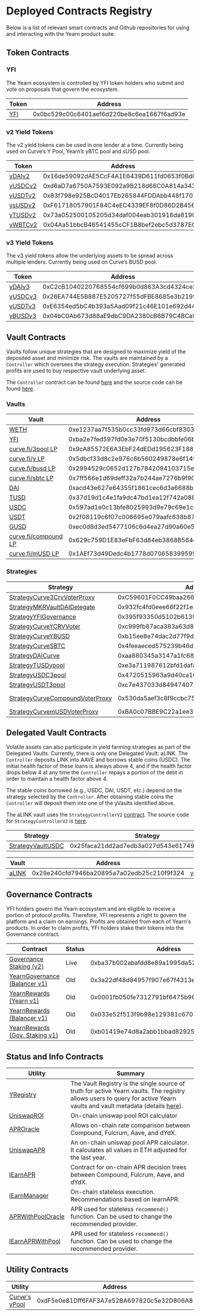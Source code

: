 # Deployed Contracts Registry

Below is a list of relevant smart contracts and Github repositories for using
and interacting with the Yearn product suite.

## Token Contracts

### YFI

The Yearn ecosystem is controlled by YFI token holders who submit and vote on
proposals that govern the ecosystem.

| Token                                                                        | Address                                    |
| ---------------------------------------------------------------------------- | ------------------------------------------ |
| [YFI](https://etherscan.io/token/0x0bc529c00c6401aef6d220be8c6ea1667f6ad93e) | 0x0bc529c00c6401aef6d220be8c6ea1667f6ad93e |

### v2 Yield Tokens

The v2 yield tokens can be used in one lender at a time. Currently being used on
Curve’s Y Pool, Yearn’s yBTC pool and sUSD pool.

| Token                                                                              | Address                                    | Github                                                                           |
| ---------------------------------------------------------------------------------- | ------------------------------------------ | -------------------------------------------------------------------------------- |
| [yDAIv2](https://etherscan.io/address/0x16de59092dAE5CcF4A1E6439D611fd0653f0Bd01)  | 0x16de59092dAE5CcF4A1E6439D611fd0653f0Bd01 | [YDAIv2.sol](https://github.com/yearn/itoken/blob/master/contracts/YDAIv2.sol)   |
| [yUSDCv2](https://etherscan.io/address/0xd6aD7a6750A7593E092a9B218d66C0A814a3436e) | 0xd6aD7a6750A7593E092a9B218d66C0A814a3436e | [YUSDCv2.sol](https://github.com/yearn/itoken/blob/master/contracts/YUSDCv2.sol) |
| [yUSDTv2](https://etherscan.io/address/0x83f798e925BcD4017Eb265844FDDAbb448f1707D) | 0x83f798e925BcD4017Eb265844FDDAbb448f1707D | [YUSDTv2.sol](https://github.com/yearn/itoken/blob/master/contracts/YUSDTv2.sol) |
| [ysUSDv2](https://etherscan.io/address/0xF61718057901F84C4eEC4339EF8f0D86D2B45600) | 0xF61718057901F84C4eEC4339EF8f0D86D2B45600 | [YSUSDv2.sol](https://github.com/yearn/itoken/blob/master/contracts/YSUSDv2.sol) |
| [yTUSDv2](https://etherscan.io/address/0x73a052500105205d34daf004eab301916da8190f) | 0x73a052500105205d34daf004eab301916da8190f | [YTUSDv2.sol](https://github.com/yearn/itoken/blob/master/contracts/YTUSDv2.sol) |
| [yWBTCv2](https://etherscan.io/address/0x04Aa51bbcB46541455cCF1B8bef2ebc5d3787EC9) | 0x04Aa51bbcB46541455cCF1B8bef2ebc5d3787EC9 | [YWBTCv2.sol](https://github.com/yearn/itoken/blob/master/contracts/YWBTCv2.sol) |

### v3 Yield Tokens

The v3 yield tokens allow the underlying assets to be spread across multiple
lenders. Currently being used on Curve’s BUSD pool.

| Token                                                                              | Address                                    | Github                                                                           |
| ---------------------------------------------------------------------------------- | ------------------------------------------ | -------------------------------------------------------------------------------- |
| [yDAIv3](https://etherscan.io/address/0xC2cB1040220768554cf699b0d863A3cd4324ce32)  | 0xC2cB1040220768554cf699b0d863A3cd4324ce32 | [YDAIv3.sol](https://github.com/yearn/itoken/blob/master/contracts/YDAIv3.sol)   |
| [yUSDCv3](https://etherscan.io/address/0x26EA744E5B887E5205727f55dFBE8685e3b21951) | 0x26EA744E5B887E5205727f55dFBE8685e3b21951 | [YUSDCv3.sol](https://github.com/yearn/itoken/blob/master/contracts/YUSDCv3.sol) |
| [yUSDTv3](https://etherscan.io/address/0xE6354ed5bC4b393a5Aad09f21c46E101e692d447) | 0xE6354ed5bC4b393a5Aad09f21c46E101e692d447 | [YUSDCv3.sol](https://github.com/yearn/itoken/blob/master/contracts/YUSDCv3.sol) |
| [yBUSDv3](https://etherscan.io/address/0x04bC0Ab673d88aE9dbC9DA2380cB6B79C4BCa9aE) | 0x04bC0Ab673d88aE9dbC9DA2380cB6B79C4BCa9aE | [YBUSDv3.sol](https://github.com/yearn/itoken/blob/master/contracts/YBUSDv3.sol) |

## Vault Contracts

Vaults follow unique strategies that are designed to maximize yield of the
deposited asset and minimize risk. The vaults are maintained by a `Controller`
which oversees the strategy execution. Strategies' generated profits are used to
buy respective vault underlying asset.

The `Controller` contract can be found
[here](https://etherscan.io/address/0x9e65ad11b299ca0abefc2799ddb6314ef2d91080#code)
and the source code can be found
[here](https://github.com/yearn/yearn-protocol/blob/develop/contracts/controllers/Controller.sol).

### Vaults

| Vault                                                                                             | Address                                    | GitHub                                                                                         |
| ------------------------------------------------------------------------------------------------- | ------------------------------------------ | ---------------------------------------------------------------------------------------------- |
| [WETH](https://etherscan.io/address/0xe1237aa7f535b0cc33fd973d66cbf830354d16c7)                   | 0xe1237aa7f535b0cc33fd973d66cbf830354d16c7 | [yWETH.sol](https://github.com/yearn/yearn-protocol/blob/develop/contracts/vaults/yWETH.sol)   |
| [YFI](https://etherscan.io/address/0xba2e7fed597fd0e3e70f5130bcdbbfe06bb94fe1)                    | 0xba2e7fed597fd0e3e70f5130bcdbbfe06bb94fe1 | [yVault.sol](https://github.com/yearn/yearn-protocol/blob/develop/contracts/vaults/yVault.sol) |
| [curve.fi/3pool LP](https://etherscan.io/address/0x9cA85572E6A3EbF24dEDd195623F188735A5179f#code) | 0x9cA85572E6A3EbF24dEDd195623F188735A5179f | [yVault.sol](https://github.com/yearn/yearn-protocol/blob/develop/contracts/vaults/yVault.sol) |
| [curve.fi/y LP](https://etherscan.io/address/0x5dbcf33d8c2e976c6b560249878e6f1491bca25c)          | 0x5dbcf33d8c2e976c6b560249878e6f1491bca25c | [yVault.sol](https://github.com/yearn/yearn-protocol/blob/develop/contracts/vaults/yVault.sol) |
| [curve.fi/busd LP](https://etherscan.io/address/0x2994529c0652d127b7842094103715ec5299bbed)       | 0x2994529c0652d127b7842094103715ec5299bbed | [yVault.sol](https://github.com/yearn/yearn-protocol/blob/develop/contracts/vaults/yVault.sol) |
| [curve.fi/sbtc LP](https://etherscan.io/address/0x7ff566e1d69deff32a7b244ae7276b9f90e9d0f6)       | 0x7ff566e1d69deff32a7b244ae7276b9f90e9d0f6 | [yVault.sol](https://github.com/yearn/yearn-protocol/blob/develop/contracts/vaults/yVault.sol) |
| [DAI](https://etherscan.io/address/0xacd43e627e64355f1861cec6d3a6688b31a6f952)                    | 0xacd43e627e64355f1861cec6d3a6688b31a6f952 | [yVault.sol](https://github.com/yearn/yearn-protocol/blob/develop/contracts/vaults/yVault.sol) |
| [TUSD](https://etherscan.io/address/0x37d19d1c4e1fa9dc47bd1ea12f742a0887eda74a)                   | 0x37d19d1c4e1fa9dc47bd1ea12f742a0887eda74a | [yVault.sol](https://github.com/yearn/yearn-protocol/blob/develop/contracts/vaults/yVault.sol) |
| [USDC](https://etherscan.io/address/0x597ad1e0c13bfe8025993d9e79c69e1c0233522e)                   | 0x597ad1e0c13bfe8025993d9e79c69e1c0233522e | [yVault.sol](https://github.com/yearn/yearn-protocol/blob/develop/contracts/vaults/yVault.sol) |
| [USDT](https://etherscan.io/address/0x2f08119c6f07c006695e079aafc638b8789faf18)                   | 0x2f08119c6f07c006695e079aafc638b8789faf18 | [yVault.sol](https://github.com/yearn/yearn-protocol/blob/develop/contracts/vaults/yVault.sol) |
| [GUSD](https://etherscan.io/address/0xec0d8d3ed5477106c6d4ea27d90a60e594693c90)                   | 0xec0d8d3ed5477106c6d4ea27d90a60e594693c90 | [yVault.sol](https://github.com/yearn/yearn-protocol/blob/develop/contracts/vaults/yVault.sol) |
| [curve.fi/compound LP](https://etherscan.io/address/0x629c759d1e83efbf63d84eb3868b564d9521c129)   | 0x629c759D1E83eFbF63d84eb3868B564d9521C129 | [yVault.sol](https://github.com/yearn/yearn-protocol/blob/develop/contracts/vaults/yVault.sol) |
| [curve.fi/mUSD LP](https://etherscan.io/address/0x1AEf73d49Dedc4b1778d0706583995958Dc862e6)       | 0x1AEf73d49Dedc4b1778d0706583995958Dc862e6 | [yVault.sol](https://github.com/yearn/yearn-protocol/blob/develop/contracts/vaults/yVault.sol) |

### Strategies

| Strategy                                                                                                   | Address                                    | GitHub                                                                                                                                               | Vault                                                                                           |
| ---------------------------------------------------------------------------------------------------------- | ------------------------------------------ | ---------------------------------------------------------------------------------------------------------------------------------------------------- | ----------------------------------------------------------------------------------------------- |
| [StrategyCurve3CrvVoterProxy](https://etherscan.io/address/0xC59601F0CC49baa266891b7fc63d2D5FE097A79D)     | 0xC59601F0CC49baa266891b7fc63d2D5FE097A79D | [StrategyCurve3CrvVoterProxy.sol](https://github.com/yearn/yearn-protocol/blob/develop/contracts/strategies/StrategyCurve3CrvVoterProxy.sol)         | [curve.fi/3pool LP](https://etherscan.io/address/0x9ca85572e6a3ebf24dedd195623f188735a5179f)    |
| [StrategyMKRVaultDAIDelegate](https://etherscan.io/address/0x932fc4fd0eee66f22f1e23fba74d7058391c0b15)     | 0x932fc4fd0eee66f22f1e23fba74d7058391c0b15 | [StrategyMKRVaultDAIDelegate.sol](https://github.com/yearn/yearn-protocol/blob/develop/contracts/strategies/StrategyMKRVaultDAIDelegate.sol)         | [WETH](https://etherscan.io/address/0xe1237aa7f535b0cc33fd973d66cbf830354d16c7)                 |
| [StrategyYFIGovernance](https://etherscan.io/address/0x395f93350d5102b6139abfc84a7d6ee70488797c)           | 0x395f93350d5102b6139abfc84a7d6ee70488797c | [StrategyYFIGovernance.sol](https://github.com/yearn/yearn-protocol/blob/develop/contracts/strategies/StrategyYFIGovernance.sol)                     | [YFI](https://etherscan.io/address/0xba2e7fed597fd0e3e70f5130bcdbbfe06bb94fe1)                  |
| [StrategyCurveYCRVVoter](https://etherscan.io/address/0xc999fb87aca383a63d804a575396f65a55aa5ac8)          | 0xc999fb87aca383a63d804a575396f65a55aa5ac8 | [StrategyCurveYCRVVoter.sol](https://github.com/yearn/yearn-protocol/blob/master/contracts/strategies/StrategyCurveYCRVVoter.sol)                    | [curve.fi/y LP](https://etherscan.io/address/0x5dbcf33d8c2e976c6b560249878e6f1491bca25c)        |
| [StrategyCurveYBUSD](https://etherscan.io/address/0xb15ee8e74dac2d77f9d1080b32b0f3562954aee9)              | 0xb15ee8e74dac2d77f9d1080b32b0f3562954aee9 | [StrategyCurveYBUSD.sol](https://github.com/yearn/yearn-protocol/blob/master/contracts/strategies/StrategyCurveYBUSD.sol)                            | [curve.fi/busd LP](https://etherscan.io/address/0x2994529c0652d127b7842094103715ec5299bbed)     |
| [StrategyCurveSBTC](https://etherscan.io/address/0x4feeaeced575239b46d70b50e13532ecb62e4ea8)               | 0x4feeaeced575239b46d70b50e13532ecb62e4ea8 | [StrategyCurveSBTC.sol](https://github.com/yearn/yearn-protocol/blob/master/contracts/strategies/StrategyCurveSBTC.sol)                              | [curve.fi/sbtc LP](https://etherscan.io/address/0x7ff566e1d69deff32a7b244ae7276b9f90e9d0f6)     |
| [StrategyDAICurve](https://etherscan.io/address/0xaa880345a3147a1fc6889080401c791813ed08dc)                | 0xaa880345a3147a1fc6889080401c791813ed08dc | [StrategyDAICurve.sol](https://github.com/yearn/yearn-protocol/blob/develop/contracts/strategies/StrategyDAICurve.sol)                               | [DAI](https://etherscan.io/address/0xacd43e627e64355f1861cec6d3a6688b31a6f952)                  |
| [StrategyTUSDypool](https://etherscan.io/address/0xe3a711987612bfd1dafa076506f3793c78d81558)               | 0xe3a711987612bfd1dafa076506f3793c78d81558 | [StrategyTUSDypool.sol](https://github.com/yearn/yearn-protocol/blob/develop/contracts/strategies/StrategyTUSDypool.sol)                             | [TUSD](https://etherscan.io/address/0x37d19d1c4e1fa9dc47bd1ea12f742a0887eda74a)                 |
| [StrategyUSDC3pool](https://etherscan.io/address/0x4720515963a9d40ca10b1ade806c1291e6c9a86d)               | 0x4720515963a9d40ca10b1ade806c1291e6c9a86d | [StrategyUSDC3pool.sol](https://github.com/yearn/yearn-protocol/blob/develop/contracts/strategies/StrategyUSDC3pool.sol)                             | [USDC](https://etherscan.io/address/0x597ad1e0c13bfe8025993d9e79c69e1c0233522e)                 |
| [StrategyUSDT3pool](https://etherscan.io/address/0xc7e437033d849474074429cbe8077c971ea2a852)               | 0xc7e437033d849474074429cbe8077c971ea2a852 | [StrategyUSDT3pool.sol](https://github.com/yearn/yearn-protocol/blob/develop/contracts/strategies/StrategyUSDT3pool.sol)                             | [USDT](https://etherscan.io/address/0x2f08119c6f07c006695e079aafc638b8789faf18)                 |
| [StrategyCurveCompoundVoterProxy](https://etherscan.io/address/0x530da5aef3c8f9ccbc75c97c182d6ee2284b643f) | 0x530da5aef3c8f9ccbc75c97c182d6ee2284b643f | [StrategyCurveCompoundVoterProxy.sol](https://github.com/yearn/yearn-protocol/blob/develop/contracts/strategies/StrategyCurveCompoundVoterProxy.sol) | [curve.fi/compound LP](https://etherscan.io/address/0x845838df265dcd2c412a1dc9e959c7d08537f8a2) |
| [StrategyCurvemUSDVoterProxy](https://etherscan.io/address/0xBA0c07BBE9C22a1ee33FE988Ea3763f21D0909a0)     | 0xBA0c07BBE9C22a1ee33FE988Ea3763f21D0909a0 | [StrategyCurvemUSDVoterProxy.sol](https://github.com/yearn/yearn-protocol/blob/develop/contracts/strategies/StrategyCurvemUSDVoterProxy.sol)         | [curve.fi/mUSD LP](https://etherscan.io/address/0x1aef73d49dedc4b1778d0706583995958dc862e6)     |

## Delegated Vault Contracts

Volatile assets can also participate in yield farming strategies as part of the
Delegated Vaults. Currently, there is only one Delegated Vault: aLINK. The
`Controller` deposits LINK into AAVE and borrows stable coins \(USDC\). The
initial health factor of these loans is always above 4, and if the health factor
drops below 4 at any time the `Controller` repays a portion of the debt in order
to maintain a health factor above 4.

The stable coins borrowed \(e.g., USDC, DAI, USDT, etc.\) depend on the strategy
selected by the `Controller`. After obtaining stable coins the `Controller` will
deposit them into one of the yVaults identified above.

The aLINK vault uses the `StrategyControllerV2`
[contract](https://etherscan.io/address/0x2be5d998c95de70d9a38b3d78e49751f10f9e88b#code).
The source code for `StrategyControllerV2` is
[here](https://github.com/yearn/vaults/blob/master/contracts/controllers/StrategyControllerV2.sol).

| Strategy                                                                                     | Strategy                                   | GitHub                                                                                                                   |
| -------------------------------------------------------------------------------------------- | ------------------------------------------ | ------------------------------------------------------------------------------------------------------------------------ |
| [StrategyVaultUSDC](https://etherscan.io/address/0x25faca21dd2ad7edb3a027d543e617496820d8d6) | 0x25faca21dd2ad7edb3a027d543e617496820d8d6 | [StrategyVaultUSDC.sol](https://github.com/yearn/yearn-protocol/blob/develop/contracts/strategies/StrategyVaultUSDC.sol) |

| Vault                                                                            | Address                                    | GitHub                                                                                                           |
| -------------------------------------------------------------------------------- | ------------------------------------------ | ---------------------------------------------------------------------------------------------------------------- |
| [aLINK](https://etherscan.io/address/0x29e240cfd7946ba20895a7a02edb25c210f9f324) | 0x29e240cfd7946ba20895a7a02edb25c210f9f324 | [yDelegatedVault.sol](https://github.com/yearn/yearn-protocol/blob/develop/contracts/vaults/yDelegatedVault.sol) |

## Governance Contracts

YFI holders govern the Yearn ecosystem and are eligible to receive a portion of
protocol profits. Therefore, YFI represents a right to govern the platform and a
claim on earnings. Profits are obtained from each of Yearn's products. In order
to claim profits, YFI holders stake their tokens into the Governance contract.

| Contract                                                                                                         | Status | Address                                    |
| ---------------------------------------------------------------------------------------------------------------- | ------ | ------------------------------------------ |
| [Governance Staking \(v2\)](https://etherscan.io/address/0xba37b002abafdd8e89a1995da52740bbc013d992#code)        | Live   | 0xba37b002abafdd8e89a1995da52740bbc013d992 |
| [YearnGovernance \(Balancer v1\)](https://etherscan.io/address/0x3a22df48d84957f907e67f4313e3d43179040d6e#code)  | Old    | 0x3a22df48d84957f907e67f4313e3d43179040d6e |
| [YearnRewards \(Yearn v1\)](https://etherscan.io/address/0x0001fb050fe7312791bf6475b96569d83f695c9f#code)        | Old    | 0x0001fb050fe7312791bf6475b96569d83f695c9f |
| [YearnRewards \(Balancer v1\)](https://etherscan.io/address/0x033e52f513f9b98e129381c6708f9faa2dee5db5#code)     | Old    | 0x033e52f513f9b98e129381c6708f9faa2dee5db5 |
| [YearnRewards \(Gov. Staking v1\)](https://etherscan.io/address/0xb01419e74d8a2abb1bbad82925b19c36c191a701#code) | Old    | 0xb01419e74d8a2abb1bbad82925b19c36c191a701 |

## Status and Info Contracts

| Utility                                                                                           | Summary                                                                                                                                                                                                                               |
| ------------------------------------------------------------------------------------------------- | ------------------------------------------------------------------------------------------------------------------------------------------------------------------------------------------------------------------------------------- |
| [YRegistry](https://etherscan.io/address/0x3ee41c098f9666ed2ea246f4d2558010e59d63a0#code)         | The Vault Registry is the single source of truth for active Yearn vaults. The registry allows users to query for active Yearn vaults and vault metadata \(details [here](https://hackmd.io/JDWZ6BAuSmm-VRQRp-bZXw#Vault-Registry-)\). |
| [UniswapROI](https://etherscan.io/address/0xd04ca0ae1cd8085438fdd8c22a76246f315c2687#code)        | On-chain uniswap pool ROI calculator                                                                                                                                                                                                  |
| [APROracle](https://etherscan.io/address/0x97ff4a1b787ade6b94cca95b61f79417c673331d#code)         | Allows on-chain rate comparison between Compound, Fulcrum, Aave, and dYdX.                                                                                                                                                            |
| [UniswapAPR](https://etherscan.io/address/0x4c70D89A4681b2151F56Dc2c3FD751aBb9CE3D95#code)        | An on-chain uniswap pool APR calculator. It calculates all values in ETH adjusted for the last year.                                                                                                                                  |
| [IEarnAPR](https://etherscan.io/address/0x9cad8ab10daa9af1a9d2b878541f41b697268eec#code)          | Contract for on-chain APR decision trees between Compound, Fulcrum, Aave, and dYdX.                                                                                                                                                   |
| [IEarnManager](https://etherscan.io/address/0x318135fbd0b40d48fcef431ccdf6c7926450edfb#code)      | On-chain stateless execution. Recommendations based on IearnAPR.                                                                                                                                                                      |
| [APRWithPoolOracle](https://etherscan.io/address/0xAE8F37F0e8AD690486bFA2495113d7E94B7a7Ba6#code) | APR used for stateless `recommend()` function. Can be used to change the recommended provider.                                                                                                                                        |
| [IEarnAPRWithPool](https://etherscan.io/address/0xcD5F61c392B61F440991DEf98FF6Af07FC6900D4#code)  | APR used for stateless `recommend()` function. Can be used to change the recommended provider.                                                                                                                                        |

## Utility Contracts

| Utility                                                                                       | Address                                    |
| --------------------------------------------------------------------------------------------- | ------------------------------------------ |
| [Curve's yPool](https://etherscan.io/address/0xdF5e0e81Dff6FAF3A7e52BA697820c5e32D806A8#code) | 0xdF5e0e81Dff6FAF3A7e52BA697820c5e32D806A8 |
